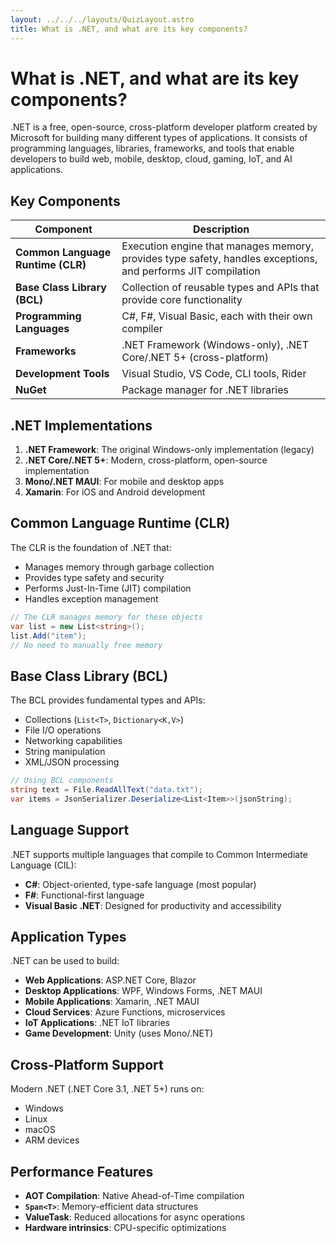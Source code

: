 ```yaml
---
layout: ../../../layouts/QuizLayout.astro
title: What is .NET, and what are its key components?
---
```


# What is .NET, and what are its key components?

.NET is a free, open-source, cross-platform developer platform created by Microsoft for building many different types of applications. It consists of programming languages, libraries, frameworks, and tools that enable developers to build web, mobile, desktop, cloud, gaming, IoT, and AI applications.

## Key Components

| Component | Description |
|-----------|-------------|
| **Common Language Runtime (CLR)** | Execution engine that manages memory, provides type safety, handles exceptions, and performs JIT compilation |
| **Base Class Library (BCL)** | Collection of reusable types and APIs that provide core functionality |
| **Programming Languages** | C#, F#, Visual Basic, each with their own compiler |
| **Frameworks** | .NET Framework (Windows-only), .NET Core/.NET 5+ (cross-platform) |
| **Development Tools** | Visual Studio, VS Code, CLI tools, Rider |
| **NuGet** | Package manager for .NET libraries |

## .NET Implementations

1. **.NET Framework**: The original Windows-only implementation (legacy)
2. **.NET Core/.NET 5+**: Modern, cross-platform, open-source implementation
3. **Mono/.NET MAUI**: For mobile and desktop apps
4. **Xamarin**: For iOS and Android development

## Common Language Runtime (CLR)

The CLR is the foundation of .NET that:

- Manages memory through garbage collection
- Provides type safety and security
- Performs Just-In-Time (JIT) compilation
- Handles exception management

```csharp
// The CLR manages memory for these objects
var list = new List<string>();
list.Add("item");
// No need to manually free memory
```

## Base Class Library (BCL)

The BCL provides fundamental types and APIs:

- Collections (`List<T>`, `Dictionary<K,V>`)
- File I/O operations
- Networking capabilities
- String manipulation
- XML/JSON processing

```csharp
// Using BCL components
string text = File.ReadAllText("data.txt");
var items = JsonSerializer.Deserialize<List<Item>>(jsonString);
```

## Language Support

.NET supports multiple languages that compile to Common Intermediate Language (CIL):

- **C#**: Object-oriented, type-safe language (most popular)
- **F#**: Functional-first language
- **Visual Basic .NET**: Designed for productivity and accessibility

## Application Types

.NET can be used to build:

- **Web Applications**: ASP.NET Core, Blazor
- **Desktop Applications**: WPF, Windows Forms, .NET MAUI
- **Mobile Applications**: Xamarin, .NET MAUI
- **Cloud Services**: Azure Functions, microservices
- **IoT Applications**: .NET IoT libraries
- **Game Development**: Unity (uses Mono/.NET)

## Cross-Platform Support

Modern .NET (.NET Core 3.1, .NET 5+) runs on:

- Windows
- Linux
- macOS
- ARM devices

## Performance Features

- **AOT Compilation**: Native Ahead-of-Time compilation
- **`Span<T>`**: Memory-efficient data structures
- **ValueTask**: Reduced allocations for async operations
- **Hardware intrinsics**: CPU-specific optimizations
